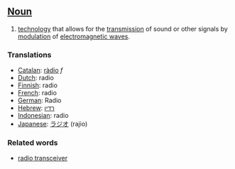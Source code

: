 ==[[Noun]]==

#[[technology]] that allows for the [[transmission]] of sound or other signals by [[modulation]] of [[electromagnetic wave]]s.

===Translations===
*[[Catalan]]: [[ràdio]] ''f''
*[[Dutch]]: radio
*[[Finnish]]: radio
*[[French]]: radio
*[[German]]: Radio
*[[Hebrew]]: [[רדיו]]
*[[Indonesian]]: radio
*[[Japanese]]: [[ラジオ]] (rajio)

===Related words===
*[[radio transceiver]]
